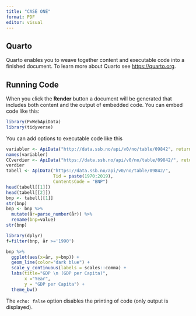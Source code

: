 ---
title: "CASE ONE"
format: PDF
editor: visual
---

## Quarto

Quarto enables you to weave together content and executable code into a finished document. To learn more about Quarto see <https://quarto.org>.

## Running Code

When you click the **Render** button a document will be generated that includes both content and the output of embedded code. You can embed code like this:

```{r}
library(PxWebApiData)
library(tidyverse)
```

You can add options to executable code like this

```{r}
variabler <- ApiData("http://data.ssb.no/api/v0/no/table/09842", returnMetaFrames = TRUE)
names(variabler)
CCverdier <- ApiData("https://data.ssb.no/api/v0/no/table/09842/", returnMetaData = TRUE)
verdier
tabell <- ApiData("https://data.ssb.no/api/v0/no/table/09842/",
                  Tid = paste(1970:2019),
                  ContentsCode = "BNP")
head(tabell[[1]])
head(tabell[[2]])
bnp <- tabell[[1]]
str(bnp)
bnp <- bnp %>%
  mutate(år=parse_number(år)) %>% 
  rename(bnp=value)
str(bnp)

library(dplyr)
f=filter(bnp, år >='1990')

bnp %>%
  ggplot(aes(x=år, y=bnp)) +
  geom_line(color="dark blue") +
  scale_y_continuous(labels = scales::comma) +
  labs(title="GDP \n (GDP per Capita)",
       x ="Year",
       y = "GDP per Capita") +
  theme_bw()


```

The `echo: false` option disables the printing of code (only output is displayed).
